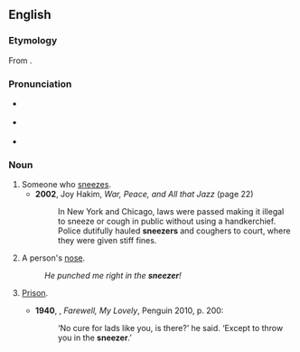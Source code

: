 ==English==

===Etymology===
From {{suffix|en|sneeze|er|id2=agent noun}}.

===Pronunciation===
* {{a|RP}} {{IPA|en|/ˈsniːzə/}}
* {{a|GA}} {{IPA|en|/ˈsnizɚ/}}
* {{audio|en|En-au-sneezer.ogg|Audio (AU)}}

===Noun===
{{en-noun}}

# Someone who [[sneeze]]s.
#* '''2002''', Joy Hakim, ''War, Peace, and All that Jazz'' (page 22)
#*: In New York and Chicago, laws were passed making it illegal to sneeze or cough in public without using a handkerchief. Police dutifully hauled '''sneezers''' and coughers to court, where they were given stiff fines.
# {{lb|en|slang}} A person's [[nose]].
#: ''He punched me right in the '''sneezer'''!''
# {{lb|en|US|slang|dated}} [[prison|Prison]].
#* '''1940''', {{w|Raymond Chandler}}, ''Farewell, My Lovely'', Penguin 2010, p. 200:
#*: ‘No cure for lads like you, is there?’ he said. ‘Except to throw you in the '''sneezer'''.’